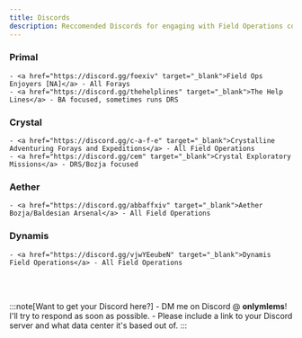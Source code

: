 ```yaml
---
title: Discords
description: Reccomended Discords for engaging with Field Operations content
---
```



<link
  rel="stylesheet"
  media="(prefers-color-scheme:dark)"
  href="https://cdn.jsdelivr.net/npm/@shoelace-style/shoelace@2.15.1/cdn/themes/dark.css"
  onload="document.documentElement.classList.add('sl-theme-dark');"
/>
<script type="module" src="https://cdn.jsdelivr.net/npm/@shoelace-style/shoelace@2.15.1/cdn/shoelace-autoloader.js"></script>

### Primal ###
    - <a href="https://discord.gg/foexiv" target="_blank">Field Ops Enjoyers [NA]</a> - All Forays
    - <a href="https://discord.gg/thehelplines" target="_blank">The Help Lines</a> - BA focused, sometimes runs DRS

### Crystal ###
    - <a href="https://discord.gg/c-a-f-e" target="_blank">Crystalline Adventuring Forays and Expeditions</a> - All Field Operations
    - <a href="https://discord.gg/cem" target="_blank">Crystal Exploratory Missions</a> - DRS/Bozja focused

### Aether ###
    - <a href="https://discord.gg/abbaffxiv" target="_blank">Aether Bozja/Baldesian Arsenal</a> - All Field Operations

### Dynamis ###
    - <a href="https://discord.gg/vjwYEeubeN" target="_blank">Dynamis Field Operations</a> - All Field Operations
<br></br>

:::note[Want to get your Discord here?]
    - DM me on Discord @ **onlymlems**! I'll try to respond as soon as possible.
    - Please include a link to your Discord server and what data center it's based out of.
:::
<Footer />



